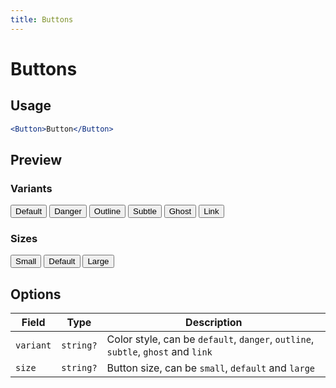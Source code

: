 ```yaml
---
title: Buttons
---
```



# Buttons

## Usage

```jsx
<Button>Button</Button>
```

## Preview

### Variants

<Button variant="default">Default</Button>
<Button variant="danger">Danger</Button>
<Button variant="outline">Outline</Button>
<Button variant="subtle">Subtle</Button>
<Button variant="ghost">Ghost</Button>
<Button variant="link">Link</Button>

### Sizes

<Button variant="subtle" size="small">
  Small
</Button>
<Button variant="subtle" size="default">
  Default
</Button>
<Button variant="subtle" size="large">
  Large
</Button>

## Options

| Field     | Type      | Description                                                                      |
| --------- | --------- | -------------------------------------------------------------------------------- |
| `variant` | `string?` | Color style, can be `default`, `danger`, `outline`, `subtle`, `ghost` and `link` |
| `size`    | `string?` | Button size, can be `small`, `default` and `large`                               |
